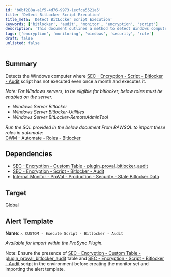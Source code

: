 ```yaml
---
id: 'b6bf288a-a1f5-4d76-9973-1ecfca5521a5'
title: 'Detect BitLocker Script Execution'
title_meta: 'Detect BitLocker Script Execution'
keywords: ['bitlocker', 'audit', 'monitor', 'encryption', 'script']
description: 'This document outlines a method to detect Windows computers where the BitLocker audit script has not executed in the past month and initiates its execution. It also details the necessary roles for Windows servers to support BitLocker and provides links to related SQL scripts for role import in Automate.'
tags: ['encryption', 'monitoring', 'windows', 'security', 'role']
draft: false
unlisted: false
---
```

## Summary

Detects the Windows computer where [SEC - Encryption - Script - Bitlocker - Audit](https://proval.itglue.com/DOC-5078775-8943478) script has not executed even once a month and executes it.  

*Note:* *For Windows servers, to be eligible for bitlocker, below roles must be enabled on the server.*

- *Windows Server Bitlocker*
- *Windows Server Bitlocker-Utilities*
- *Windows Server BitLocker-RemoteAdminTool*

*Run the SQL provided in the below document From RAWSQL to import these roles in automate:*  
[CWM - Automate - Roles - Bitlocker](https://proval.itglue.com/DOC-5078775-17817010)

## Dependencies

- [SEC - Encryption - Custom Table - plugin_proval_bitlocker_audit](https://proval.itglue.com/DOC-5078775-8943520)  
- [SEC - Encryption - Script - Bitlocker - Audit](https://proval.itglue.com/DOC-5078775-8943478)  
- [Internal Monitor - ProVal - Production - Security - Stale Bitlocker Data](https://proval.itglue.com/DOC-5078775-12589046)  

## Target

Global  

## Alert Template

**Name**: `△ CUSTOM - Execute Script - Bitlocker - Audit`  

*Available for import within the ProSync Plugin.*

Note: Ensure the presence of [SEC - Encryption - Custom Table - plugin_proval_bitlocker_audit](https://proval.itglue.com/DOC-5078775-8943520) table and [SEC - Encryption - Script - Bitlocker - Audit](https://proval.itglue.com/DOC-5078775-8943478) script in the environment before creating the monitor set and importing the alert template.











